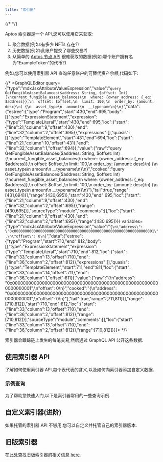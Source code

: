 ```yaml
---
title: "索引器"
---
```


{/* <IndexerBetaNotice></IndexerBetaNotice> */}

Aptos 索引器是一个 API,您可以使用它来获取:

1. 聚合数据(例如:有多少 NFTs 存在?)
2. 历史数据(例如:此账户提交了哪些交易?)
3. 从简单的 [Aptos 节点 API](/zh/build/apis/fullnode-rest-api) 很难获取的数据(例如:哪个账户拥有名为“ExampleToken”的代币?)


例如,您可以使用索引器 API 查询任意账户的可替代资产余额,代码如下:

{/* <GraphQLEditor query={"type":"mdxJsxAttributeValueExpression","value":"`query GetFungibleAssetBalances($address: String, $offset: Int) {\ncurrent_fungible_asset_balances(\n  where: {owner_address: {_eq: $address}},\n  offset: $offset,\n  limit: 100,\n  order_by: {amount: desc}\n) {\n  asset_type\n  amount\n  __typename\n}\n}`","data":{"estree":{"type":"Program","start":430,"end":695,"body":[{"type":"ExpressionStatement","expression":{"type":"TemplateLiteral","start":430,"end":695,"loc":{"start":{"line":21,"column":9,"offset":430},"end":{"line":32,"column":2,"offset":695}},"expressions":[],"quasis":[{"type":"TemplateElement","start":431,"end":694,"loc":{"start":{"line":21,"column":10,"offset":431},"end":{"line":32,"column":1,"offset":694}},"value":{"raw":"query GetFungibleAssetBalances($address: String, $offset: Int) {\ncurrent_fungible_asset_balances(\n  where: {owner_address: {_eq: $address}},\n  offset: $offset,\n  limit: 100,\n  order_by: {amount: desc}\n) {\n  asset_type\n  amount\n  __typename\n}\n}","cooked":"query GetFungibleAssetBalances($address: String, $offset: Int) {\ncurrent_fungible_asset_balances(\n  where: {owner_address: {_eq: $address}},\n  offset: $offset,\n  limit: 100,\n  order_by: {amount: desc}\n) {\n  asset_type\n  amount\n  __typename\n}\n}"},"tail":true,"range":[431,694]}],"range":[430,695]},"start":430,"end":695,"loc":{"start":{"line":21,"column":9,"offset":430},"end":{"line":32,"column":2,"offset":695}},"range":[430,695]}],"sourceType":"module","comments":[],"loc":{"start":{"line":21,"column":9,"offset":430},"end":{"line":32,"column":2,"offset":695}},"range":[430,695]}}} variables={"type":"mdxJsxAttributeValueExpression","value":"`{\n\"address\": \"0x0000000000000000000000000000000000000000000000000000000000000001\",\n\"offset\": 0\n}`","data":{"estree":{"type":"Program","start":710,"end":812,"body":[{"type":"ExpressionStatement","expression":{"type":"TemplateLiteral","start":710,"end":812,"loc":{"start":{"line":33,"column":13,"offset":710},"end":{"line":36,"column":2,"offset":812}},"expressions":[],"quasis":[{"type":"TemplateElement","start":711,"end":811,"loc":{"start":{"line":33,"column":14,"offset":711},"end":{"line":36,"column":1,"offset":811}},"value":{"raw":"{\n\"address\": \"0x0000000000000000000000000000000000000000000000000000000000000001\",\n\"offset\": 0\n}","cooked":"{\n\"address\": \"0x0000000000000000000000000000000000000000000000000000000000000001\",\n\"offset\": 0\n}"},"tail":true,"range":[711,811]}],"range":[710,812]},"start":710,"end":812,"loc":{"start":{"line":33,"column":13,"offset":710},"end":{"line":36,"column":2,"offset":812}},"range":[710,812]}],"sourceType":"module","comments":[],"loc":{"start":{"line":33,"column":13,"offset":710},"end":{"line":36,"column":2,"offset":812}},"range":[710,812]}}}></GraphQLEditor> */}

<Aside type="note">
  索引器会跟踪链上发生的每笔交易,然后通过 GraphQL API 公开这些数据.
</Aside>

## 使用索引器 API

了解如何使用索引器 API,每个表代表的含义,以及如何向索引器添加自定义数据.

<CardGrid>
  <LinkCard href="/zh/build/indexer/aptos-hosted" title="访问 API" description="了解如何查询索引器 API。" />

  <LinkCard href="/zh/build/indexer/indexer-reference" title="索引器表参考" description="详细的索引器表格及其架构参考。" />

  <LinkCard href="/zh/build/indexer/architecture" title="架构" description="索引器架构的详细布局。" />
</CardGrid>

### 示例查询

为了帮助您快速入门,以下是索引器常用的一些查询示例.

<CardGrid>
  <LinkCard href="/zh/build/indexer/fungible-asset-balances" title="获取可替代资产余额" description="获取某账户当前拥有的所有可替代资产。" />

  <LinkCard href="/zh/build/indexer/account-transactions" title="获取账户交易" description="获取影响某账户的所有交易记录。" />

  <LinkCard href="/zh/build/indexer/ans-lookup" title="获取 Aptos 名称" description="通过 ANS 检索与某账户关联的 Aptos 名称。" />

  <LinkCard href="/zh/build/indexer/fungible-asset-info" title="获取可替代资产信息" description="获取特定可替代资产的详细信息。" />

  <LinkCard href="/zh/build/indexer/get-nft-collections" title="获取 NFT 集合" description="检索某账户拥有的 NFT 集合。" />

  <LinkCard href="/zh/build/indexer/get-nfts" title="获取 NFT" description="检索某账户拥有的个人 NFT。" />

  <LinkCard href="/zh/build/indexer/token-metadata" title="获取代币元数据" description="获取特定代币的元数据信息。" />

  <LinkCard href="/zh/build/indexer/get-delegators" title="统计质押池中的委托人" description="检索质押池中活跃的委托人数量。" />
</CardGrid>

## 自定义索引器(进阶)

如果托管的索引器 API 不够用,您可以自定义并托管自己的索引器版本.

<CardGrid>
  <LinkCard href="/zh/build/indexer/architecture" title="架构" description="索引器架构的详细布局。" />

  <LinkCard href="/zh/build/indexer/custom-processors" title="自定义处理器" description="自定义索引器中数据处理和共享的方式。" />

  <LinkCard href="/zh/build/indexer/txn-stream" title="交易流服务" description="索引器使用的 GRPC 交易流服务。" />

  <LinkCard href="/zh/build/indexer/self-hosted" title="自托管索引器 API" description="托管您自己的索引器 API。" />
</CardGrid>

## 旧版索引器

在此处查找旧版索引器的相关信息 [here](/zh/build/indexer/legacy).
